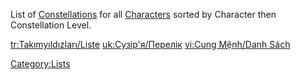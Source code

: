 {{CustomTabs
|tab1 = Overview
|tab2 = List
|tab3 = Gallery
}}

List of [[Constellations]] for all [[Characters]] sorted by Character then Constellation Level.

{{Constellations by Category Table|Talent|sortkey=1}}

[[Category:Lists]]

[[tr:Takımyıldızları/Liste]]
[[uk:Сузір'я/Перелік]]
[[vi:Cung Mệnh/Danh Sách]]